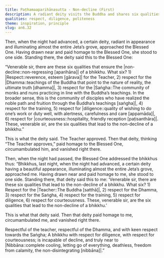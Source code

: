 ```yaml
---
title: Paṭhamaaparihānasutta - Non-decline (First)
description: A radiant deity visits the Buddha and shares six qualities that ensure the non-decline of a bhikkhu - 1) respect for the Teacher, 2) the Dhamma, 3) the Saṅgha, 4) the training, 5) diligence, and 6) courteousness. The Buddha affirms these qualities as supportive of progress toward Nibbāna.
qualities: respect, diligence, politeness
theme: inspiration, principle
slug: an6.32
---
```


Then, when the night had advanced, a certain deity, radiant in appearance and illuminating almost the entire Jeta’s grove, approached the Blessed One. Having drawn near and paid homage to the Blessed One, she stood to one side. Standing there, the deity said this to the Blessed One:

“Venerable sir, there are these six qualities that ensure the |non-decline::non-regressing [aparihāna]| of a bhikkhu. What six? 1) |Respect::reverence, esteem [gārava]| for the Teacher, 2) respect for the |Dhamma::teachings of the Buddha that point to the nature of reality, the ultimate truth [dhamma]|, 3) respect for the |Saṅgha::The community of monks and nuns practicing in line with the Buddha’s teachings. In the broader sense, this is the community of disciples who have realized the noble path and fruition through the Buddha’s teachings [saṅgha]|, 4) respect for the training, 5) respect for |diligence::quality of wishing to do one’s work or duty well, with alertness, carefulness and care [appamāda]|, 6) respect for |courteousness::hospitality, friendly reception [paṭisanthāra]|. These, venerable sir, are the six qualities that lead to the non-decline of a bhikkhu.”

This is what the deity said. The Teacher approved. Then that deity, thinking “The Teacher approves,” paid homage to the Blessed One, circumambulated him, and vanished right there.

Then, when the night had passed, the Blessed One addressed the bhikkhus thus: “Bhikkhus, last night, when the night had advanced, a certain deity having a beautiful appearance, illuminating almost the entire Jeta’s grove, approached me. Having drawn near and paid homage to me, she stood to one side. Standing there, that deity said this to me: ‘Venerable sir, there are these six qualities that lead to the non-decline of a bhikkhu. What six? 1) Respect for the |Teacher::The Buddha [satthā]|, 2) respect for the Dhamma, 3) respect for the Saṅgha, 4) respect for the training, 5) respect for diligence, 6) respect for courteousness. These, venerable sir, are the six qualities that lead to the non-decline of a bhikkhu.’

This is what that deity said. Then that deity paid homage to me, circumambulated me, and vanished right there.

Respectful of the teacher, respectful of the Dhamma,
and with keen respect towards the Saṅgha;
A bhikkhu with respect for diligence,
with respect for courteousness;
is incapable of decline,
and truly near to |Nibbāna::complete cooling, letting go of everything, deathless, freedom from calamity, the non-disintegrating [nibbāna]|.”